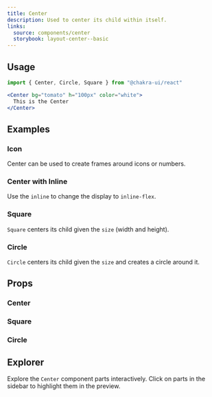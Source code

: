 ```yaml
---
title: Center
description: Used to center its child within itself.
links:
  source: components/center
  storybook: layout-center--basic
---
```


<ExampleTabs name="center-basic" />

## Usage

```jsx
import { Center, Circle, Square } from "@chakra-ui/react"
```

```jsx
<Center bg="tomato" h="100px" color="white">
  This is the Center
</Center>
```

## Examples

### Icon

Center can be used to create frames around icons or numbers.

<ExampleTabs name="center-with-icons" />

### Center with Inline

Use the `inline` to change the display to `inline-flex`.

<ExampleTabs name="center-with-inline" />

### Square

`Square` centers its child given the `size` (width and height).

<ExampleTabs name="center-with-square" />

### Circle

`Circle` centers its child given the `size` and creates a circle around it.

<ExampleTabs name="center-with-circle" />

## Props

### Center

<PropTable component="Center" />

### Square

<PropTable component="Center" part="Square" />

### Circle

<PropTable component="Center" part="Circle" />

## Explorer

Explore the `Center` component parts interactively. Click on parts in the
sidebar to highlight them in the preview.

<Explorer name="center-basic" />
